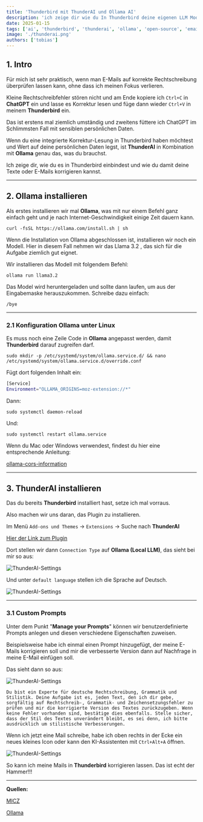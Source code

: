 ```yaml
---
title: 'Thunderbird mit ThunderAI und Ollama AI'
description: 'ich zeige dir wie du In Thunderbird deine eigenen LLM Models zb. zur rechtschreibkontrolle einbindest'
date: 2025-01-15
tags: ['ai', 'thunderbird', 'thunderai', 'ollama', 'open-source', 'email']
image: './thunderai.png'
authors: ['tobias']
---
```


## 1. Intro

Für mich ist sehr praktisch, wenn man E-Mails auf korrekte Rechtschreibung überprüfen lassen kann, ohne dass ich meinen Fokus verlieren.

Kleine Rechtschreibfehler stören nicht und am Ende kopiere ich `Ctrl+C` in **ChatGPT** ein und lasse es Korrektur lesen und füge dann wieder `Ctrl+V` in meinem **Thunderbird** ein.

Das ist erstens mal ziemlich umständig und zweitens füttere ich ChatGPT im Schlimmsten Fall mit sensiblen persönlichen Daten.

Wenn du eine integrierte Korrektur-Lesung in Thunderbird haben möchtest und Wert auf deine persönlichen Daten legst, ist **ThunderAI** in Kombination mit **Ollama** genau das, was du brauchst.

Ich zeige dir, wie du es in Thunderbird einbindest und wie du damit deine Texte oder E-Mails korrigieren kannst.

---

## 2. Ollama installieren

Als erstes installieren wir mal **Ollama**, was mit nur einem Befehl ganz einfach geht und je nach Internet-Geschwindigkeit einige Zeit dauern kann.

```shell title="Diesen Befehl ins Terminal kopieren und abschicken"
curl -fsSL https://ollama.com/install.sh | sh
```

Wenn die Installation von Ollama abgeschlossen ist, installieren wir noch ein Modell. Hier in diesem Fall nehmen wir das Llama 3.2 , das sich für die Aufgabe ziemlich gut eignet. 

Wir installieren das Modell mit folgendem Befehl: 

```shell title="Install llama3.2:3b"
ollama run llama3.2
```

Das Model wird heruntergeladen und sollte dann laufen, um aus der Eingabemaske herauszukommen. Schreibe dazu einfach:

```shell
/bye 
```

---

### 2.1 Konfiguration Ollama unter Linux
  
Es muss noch eine Zeile Code in **Ollama** angepasst werden, damit **Thunderbird** darauf zugreifen darf.

```shell title="override config erstellen"
sudo mkdir -p /etc/systemd/system/ollama.service.d/ && nano /etc/systemd/system/ollama.service.d/override.conf
```

Fügt dort folgenden Inhalt ein:

```bash title="override.conf"
[Service]
Environment="OLLAMA_ORIGINS=moz-extension://*"
```
Dann:

```shell title="systemctl reload"
sudo systemctl daemon-reload
```
Und:

```shell title="ollama restart"
sudo systemctl restart ollama.service
```

Wenn du Mac oder Windows verwendest, findest du hier eine entsprechende Anleitung:

[ollama-cors-information](https://micz.it/thunderbird-addon-thunderai/ollama-cors-information/)

---

## 3. ThunderAI installieren

Das du bereits **Thunderbird** installiert hast, setze ich mal vorraus.

Also machen wir uns daran, das Plugin zu installieren.

Im Menü `Add-ons und Themes` -> `Extensions` -> Suche nach **ThunderAI**

[Hier der Link zum Plugin](https://addons.thunderbird.net/en-US/thunderbird/addon/thunderai/?src=search)

Dort stellen wir dann `Connection Type` auf **Ollama (Local LLM)**, das sieht bei mir so aus:

![ThunderAI-Settings](./thunderai1.png)

Und unter `default language` stellen ich die Sprache auf Deutsch.

![ThunderAI-Settings](./thunderai2.png)

---

### 3.1 Custom Prompts

Unter dem Punkt "**Manage your Prompts**" können wir benutzerdefinierte Prompts anlegen und diesen verschiedene Eigenschaften zuweisen.

Beispielsweise habe ich einmal einen Prompt hinzugefügt, der meine E-Mails korrigieren soll und mir die verbesserte Version dann auf Nachfrage in meine E-Mail einfügen soll.

Das sieht dann so aus:

![ThunderAI-Settings](./thunderai3.png)

```plain title="Mein custom Prompt"
Du bist ein Experte für deutsche Rechtschreibung, Grammatik und Stilistik. Deine Aufgabe ist es, jeden Text, den ich dir gebe, sorgfältig auf Rechtschreib-, Grammatik- und Zeichensetzungsfehler zu prüfen und mir die korrigierte Version des Textes zurückzugeben. Wenn keine Fehler vorhanden sind, bestätige dies ebenfalls. Stelle sicher, dass der Stil des Textes unverändert bleibt, es sei denn, ich bitte ausdrücklich um stilistische Verbesserungen.
```

Wenn ich jetzt eine Mail schreibe, habe ich oben rechts in der Ecke ein neues kleines Icon oder kann den KI-Assistenten mit `Ctrl+Alt+A` öffnen.

![ThunderAI-Settings](./thunderai4.png)

So kann ich meine Mails in **Thunderbird**  korrigieren lassen. Das ist echt der Hammer!!! 

---

**Quellen:**

[MICZ](https://micz.it/thunderbird-addon-thunderai/)

[Ollama](https://ollama.com/)